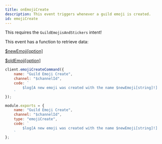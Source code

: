 ```yaml
---
title: onEmojiCreate
description: This event triggers whenever a guild emoji is created.
id: emojiCreate
---
```



<Aside title="Intents">

This requires the `GuildEmojisAndStickers` intent!

</Aside>

<Aside title="Functions" type="tip">

This event has a function to retrieve data:

[$newEmoji[option]](/functions/newemoji)

[$oldEmoji[option]](/functions/oldemoji)

</Aside>

<Example>

<div slot="default">

```js
client.emojiCreateCommand({
    name: "Guild Emoji Create",
    channel: "$channelId",
    code: `
        $log[A new emoji was created with the name $newEmoji[string]!]
    `
});
```

</div>
<div slot="handler">

```js
module.exports = {
    name: "Guild Emoji Create",
    channel: "$channelId",
    type: "emojiCreate",
    code: `
        $log[A new emoji was created with the name $newEmoji[string]!]
    `
};
```

</div>
</Example>
